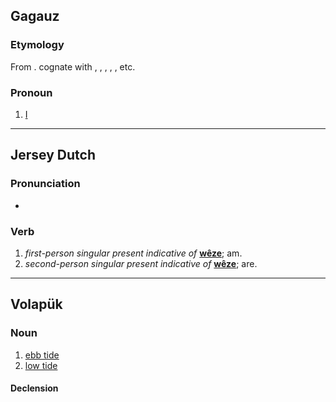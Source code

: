 {{also|bæn|Appendix:Variations of "ban"}}

==Gagauz==

===Etymology===
From {{inh|gag|trk-pro|*ben|t=I}}. cognate with {{cog|tyv|мен|tr=men}}, {{cog|kjh|мин}}, {{cog|atv|мен}}, {{cog|kk|мен}}, {{cog|tr|ben}}, etc.

===Pronoun===
{{head|gag|pronoun}}

# [[I]]

----

==Jersey Dutch==

===Pronunciation===
* {{IPA|gmw-jdt|[bɛn]|[βɛn]}}

===Verb===
{{head|gmw-jdt|verb form}}

# ''first-person singular present indicative of'' '''[[wêze]]'''; am.
# ''second-person singular present indicative of'' '''[[wêze]]'''; are.

----

==Volapük==

===Noun===
{{vo-noun}}

# [[ebb tide]]
# [[low tide]]

====Declension====
{{vo-decl-noun}}